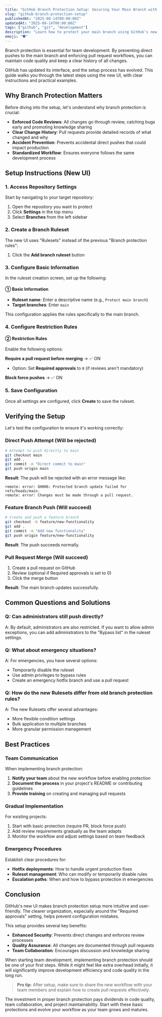 ```yaml
---
title: "GitHub Branch Protection Setup: Securing Your Main Branch with the New UI"
slug: "github-branch-protection-setup"
publishedAt: "2025-08-14T00:00:00Z"
updatedAt: "2025-08-14T00:00:00Z"
tags: ["github", "git", "development"]
description: "Learn how to protect your main branch using GitHub's new UI interface. This guide covers step-by-step instructions for preventing direct pushes and enforcing pull request workflows."
emoji: "🛡️"
---
```


Branch protection is essential for team development. By preventing direct pushes to the main branch and enforcing pull request workflows, you can maintain code quality and keep a clear history of all changes.

GitHub has updated its interface, and the setup process has evolved. This guide walks you through the latest steps using the new UI, with clear instructions and practical examples.

## Why Branch Protection Matters

Before diving into the setup, let's understand why branch protection is crucial:

- **Enforced Code Reviews**: All changes go through review, catching bugs early and promoting knowledge sharing
- **Clear Change History**: Pull requests provide detailed records of what changed and why
- **Accident Prevention**: Prevents accidental direct pushes that could impact production
- **Standardized Workflow**: Ensures everyone follows the same development process

## Setup Instructions (New UI)

### 1. Access Repository Settings

Start by navigating to your target repository:

1. Open the repository you want to protect
2. Click **Settings** in the top menu
3. Select **Branches** from the left sidebar

### 2. Create a Branch Ruleset

The new UI uses "Rulesets" instead of the previous "Branch protection rules":

1. Click the **Add branch ruleset** button

### 3. Configure Basic Information

In the ruleset creation screen, set up the following:

#### ① Basic Information
- **Ruleset name**: Enter a descriptive name (e.g., `Protect main branch`)
- **Target branches**: Enter `main`

This configuration applies the rules specifically to the main branch.

### 4. Configure Restriction Rules

#### ② Restriction Rules

Enable the following options:

**Require a pull request before merging** → ✅ ON
- Option: Set **Required approvals** to `0` (if reviews aren't mandatory)

**Block force pushes** → ✅ ON

### 5. Save Configuration

Once all settings are configured, click **Create** to save the ruleset.

## Verifying the Setup

Let's test the configuration to ensure it's working correctly:

### Direct Push Attempt (Will be rejected)

```bash
# Attempt to push directly to main
git checkout main
git add .
git commit -m "Direct commit to main"
git push origin main
```

**Result**: The push will be rejected with an error message like:

```
remote: error: GH006: Protected branch update failed for refs/heads/main.
remote: error: Changes must be made through a pull request.
```

### Feature Branch Push (Will succeed)

```bash
# Create and push a feature branch
git checkout -b feature/new-functionality
git add .
git commit -m "Add new functionality"
git push origin feature/new-functionality
```

**Result**: The push succeeds normally.

### Pull Request Merge (Will succeed)

1. Create a pull request on GitHub
2. Review (optional if Required approvals is set to 0)
3. Click the merge button

**Result**: The main branch updates successfully.

## Common Questions and Solutions

### Q: Can administrators still push directly?

A: By default, administrators are also restricted. If you want to allow admin exceptions, you can add administrators to the "Bypass list" in the ruleset settings.

### Q: What about emergency situations?

A: For emergencies, you have several options:
- Temporarily disable the ruleset
- Use admin privileges to bypass rules
- Create an emergency hotfix branch and use a pull request

### Q: How do the new Rulesets differ from old branch protection rules?

A: The new Rulesets offer several advantages:
- More flexible condition settings
- Bulk application to multiple branches
- More granular permission management

## Best Practices

### Team Communication

When implementing branch protection:

1. **Notify your team** about the new workflow before enabling protection
2. **Document the process** in your project's README or contributing guidelines
3. **Provide training** on creating and managing pull requests

### Gradual Implementation

For existing projects:

1. Start with basic protection (require PR, block force push)
2. Add review requirements gradually as the team adapts
3. Monitor the workflow and adjust settings based on team feedback

### Emergency Procedures

Establish clear procedures for:

- **Hotfix deployments**: How to handle urgent production fixes
- **Ruleset management**: Who can modify or temporarily disable rules
- **Escalation paths**: When and how to bypass protection in emergencies

## Conclusion

GitHub's new UI makes branch protection setup more intuitive and user-friendly. The clearer organization, especially around the "Required approvals" setting, helps prevent configuration mistakes.

This setup provides several key benefits:

- **Enhanced Security**: Prevents direct changes and enforces review processes
- **Quality Assurance**: All changes are documented through pull requests
- **Team Collaboration**: Encourages discussion and knowledge sharing

When starting team development, implementing branch protection should be one of your first steps. While it might feel like extra overhead initially, it will significantly improve development efficiency and code quality in the long run.

> **Pro tip**: After setup, make sure to share the new workflow with your team members and explain how to create pull requests effectively.

The investment in proper branch protection pays dividends in code quality, team collaboration, and project maintainability. Start with these basic protections and evolve your workflow as your team grows and matures.